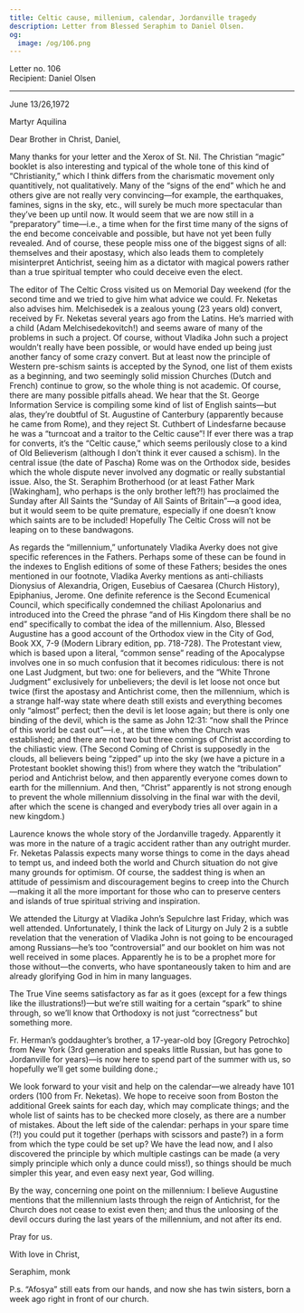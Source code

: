 ```yaml
---
title: Celtic cause, millenium, calendar, Jordanville tragedy
description: Letter from Blessed Seraphim to Daniel Olsen.
og:
  image: /og/106.png
---
```


<div style={{textAlign:'right', fontFamily:'monospace'}}>Letter no. 106</div>
<div style={{textAlign:'left', fontFamily:'monospace'}}>Recipient: Daniel Olsen</div>

---

June 13/26,1972

Martyr Aquilina

Dear Brother in Christ, Daniel,

Many thanks for your letter and the Xerox of St. Nil. The Christian “magic” booklet is also interesting and typical of the whole tone of this kind of “Christianity,” which I think differs from the charismatic movement only quantitively, not qualitatively. Many of the “signs of the end” which he and others give are not really very convincing—for example, the earthquakes, famines, signs in the sky, etc., will surely be much more spectacular than they’ve been up until now. It would seem that we are now still in a “preparatory” time—i.e., a time when for the first time many of the signs of the end become conceivable and possible, but have not yet been fully revealed. And of course, these people miss one of the biggest signs of all: themselves and their apostasy, which also leads them to completely misinterpret Antichrist, seeing him as a dictator with magical powers rather than a true spiritual tempter who could deceive even the elect.

The editor of The Celtic Cross visited us on Memorial Day weekend (for the second time and we tried to give him what advice we could. Fr. Neketas also advises him. Melchisedek is a zealous young (23 years old) convert, received by Fr. Neketas several years ago from the Latins. He’s married with a child (Adam Melchisedekovitch!) and seems aware of many of the problems in such a project. Of course, without Vladika John such a project wouldn’t really have been possible, or would have ended up being just another fancy of some crazy convert. But at least now the principle of Western pre-schism saints is accepted by the Synod, one list of them exists as a beginning, and two seemingly solid mission Churches (Dutch and French) continue to grow, so the whole thing is not academic. Of course, there are many possible pitfalls ahead. We hear that the St. George Information Service is compiling some kind of list of English saints—but alas, they’re doubtful of St. Augustine of Canterbury (apparently because he came from Rome), and they reject St. Cuthbert of Lindesfarne because he was a “turncoat and a traitor to the Celtic cause”! If ever there was a trap for converts, it’s the “Celtic cause,” which seems perilously close to a kind of Old Believerism (although I don’t think it ever caused a schism). In the central issue (the date of Pascha) Rome was on the Orthodox side, besides which the whole dispute never involved any dogmatic or really substantial issue. Also, the St. Seraphim Brotherhood (or at least Father Mark [Wakingham], who perhaps is the only brother left?!) has proclaimed the Sunday after All Saints the “Sunday of All Saints of Britain”—a good idea, but it would seem to be quite premature, especially if one doesn’t know which saints are to be included! Hopefully The Celtic Cross will not be leaping on to these bandwagons.

As regards the “millennium,” unfortunately Vladika Averky does not give specific references in the Fathers. Perhaps some of these can be found in the indexes to English editions of some of these Fathers; besides the ones mentioned in our footnote, Vladika Averky mentions as anti-chiliasts Dionysius of Alexandria, Origen, Eusebius of Caesarea (Church History), Epiphanius, Jerome. One definite reference is the Second Ecumenical Council, which specifically condemned the chiliast Apolonarius and introduced into the Creed the phrase “and of His Kingdom there shall be no end” specifically to combat the idea of the millennium. Also, Blessed Augustine has a good account of the Orthodox view in the City of God, Book XX, 7-9 (Modern Library edition, pp. 718-728). The Protestant view, which is based upon a literal, “common sense” reading of the Apocalypse involves one in so much confusion that it becomes ridiculous: there is not one Last Judgment, but two: one for believers, and the “White Throne Judgment” exclusively for unbelievers; the devil is let loose not once but twice (first the apostasy and Antichrist come, then the millennium, which is a strange half-way state where death still exists and everything becomes only “almost” perfect; then the devil is let loose again; but there is only one binding of the devil, which is the same as John 12:31: “now shall the Prince of this world be cast out”—i.e., at the time when the Church was established; and there are not two but three comings of Christ according to the chiliastic view. (The Second Coming of Christ is supposedly in the clouds, all believers being “zipped” up into the sky (we have a picture in a Protestant booklet showing this!) from where they watch the “tribulation” period and Antichrist below, and then apparently everyone comes down to earth for the millennium. And then, “Christ” apparently is not strong enough to prevent the whole millennium dissolving in the final war with the devil, after which the scene is changed and everybody tries all over again in a new kingdom.)

Laurence knows the whole story of the Jordanville tragedy. Apparently it was more in the nature of a tragic accident rather than any outright murder. Fr. Neketas Palassis expects many worse things to come in the days ahead to tempt us, and indeed both the world and Church situation do not give many grounds for optimism. Of course, the saddest thing is when an attitude of pessimism and discouragement begins to creep into the Church—making it all the more important for those who can to preserve centers and islands of true spiritual striving and inspiration.

We attended the Liturgy at Vladika John’s Sepulchre last Friday, which was well attended. Unfortunately, I think the lack of Liturgy on July 2 is a subtle revelation that the veneration of Vladika John is not going to be encouraged among Russians—he’s too “controversial” and our booklet on him was not well received in some places. Apparently he is to be a prophet more for those without—the converts, who have spontaneously taken to him and are already glorifying God in him in many languages.

The True Vine seems satisfactory as far as it goes (except for a few things like the illustrations!)—but we’re still waiting for a certain “spark” to shine through, so we’ll know that Orthodoxy is not just “correctness” but something more.

Fr. Herman’s goddaughter’s brother, a 17-year-old boy [Gregory Petrochko] from New York (3rd generation and speaks little Russian, but has gone to Jordanville for years)—is now here to spend part of the summer with us, so hopefully we’ll get some building done.;

We look forward to your visit and help on the calendar—we already have 101 orders (100 from Fr. Neketas). We hope to receive soon from Boston the additional Greek saints for each day, which may complicate things; and the whole list of saints has to be checked more closely, as there are a number of mistakes. About the left side of the calendar: perhaps in your spare time (?!) you could put it together (perhaps with scissors and paste?) in a form from which the type could be set up? We have the lead now, and I also discovered the principle by which multiple castings can be made (a very simply principle which only a dunce could miss!), so things should be much simpler this year, and even easy next year, God willing.

By the way, concerning one point on the millennium: I believe Augustine mentions that the millennium lasts through the reign of Antichrist, for the Church does not cease to exist even then; and thus the unloosing of the devil occurs during the last years of the millennium, and not after its end.

Pray for us.

With love in Christ,

Seraphim, monk

P.s. “Afosya” still eats from our hands, and now she has twin sisters, born a week ago right in front of our church.
